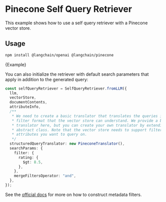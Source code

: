 # Pinecone Self Query Retriever

This example shows how to use a self query retriever with a Pinecone vector store.

## Usage


<IntegrationInstallTooltip></IntegrationInstallTooltip>

```bash npm2yarn
npm install @langchain/openai @langchain/pinecone
```


<CodeBlock language="typescript">{Example}</CodeBlock>

You can also initialize the retriever with default search parameters that apply in
addition to the generated query:

```typescript
const selfQueryRetriever = SelfQueryRetriever.fromLLM({
  llm,
  vectorStore,
  documentContents,
  attributeInfo,
  /**
   * We need to create a basic translator that translates the queries into a
   * filter format that the vector store can understand. We provide a basic translator
   * translator here, but you can create your own translator by extending BaseTranslator
   * abstract class. Note that the vector store needs to support filtering on the metadata
   * attributes you want to query on.
   */
  structuredQueryTranslator: new PineconeTranslator(),
  searchParams: {
    filter: {
      rating: {
        $gt: 8.5,
      },
    },
    mergeFiltersOperator: "and",
  },
});
```

See the [official docs](https://docs.pinecone.io/docs/metadata-filtering) for more on how to construct metadata filters.
